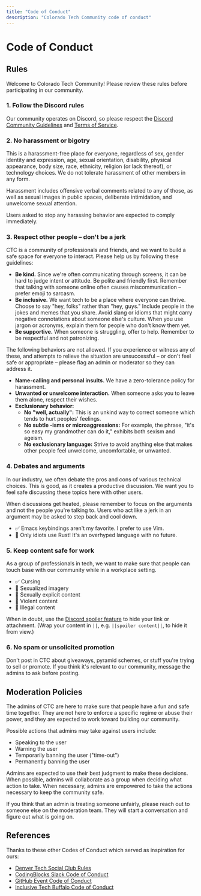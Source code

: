 ```yaml
---
title: "Code of Conduct"
description: "Colorado Tech Community code of conduct"
---
```


# Code of Conduct

## Rules

Welcome to Colorado Tech Community! Please review these rules before participating in our community.

### 1. Follow the Discord rules

Our community operates on Discord, so please respect the [Discord Community Guidelines](https://discord.com/guidelines) and [Terms of Service](https://discord.com/terms).

### 2. No harassment or bigotry

This is a harassment-free place for everyone, regardless of sex, gender identity and expression, age, sexual orientation, disability, physical appearance, body size, race, ethnicity, religion (or lack thereof), or technology choices. We do not tolerate harassment of other members in any form.

Harassment includes offensive verbal comments related to any of those, as well as sexual images in public spaces, deliberate intimidation, and unwelcome sexual attention.

Users asked to stop any harassing behavior are expected to comply immediately.

### 3. Respect other people – don't be a jerk

CTC is a community of professionals and friends, and we want to build a safe space for everyone to interact. Please help us by following these guidelines:

- **Be kind.** Since we're often communicating through screens, it can be hard to judge intent or attitude. Be polite and friendly first. Remember that talking with someone online often causes miscommunication – prefer emoji to sarcasm.
- **Be inclusive.** We want tech to be a place where everyone can thrive. Choose to say "hey, folks" rather than "hey, guys." Include people in the jokes and memes that you share. Avoid slang or idioms that might carry negative connotations about someone else's culture. When you use jargon or acronyms, explain them for people who don't know them yet.
- **Be supportive.** When someone is struggling, offer to help. Remember to be respectful and not patronizing.

The following behaviors are not allowed. If you experience or witness any of these, and attempts to relieve the situation are unsuccessful – or don't feel safe or appropriate – please flag an admin or moderator so they can address it.

- **Name-calling and personal insults.** We have a zero-tolerance policy for harassment.
- **Unwanted or unwelcome interaction.** When someone asks you to leave them alone, respect their wishes.
- **Exclusionary behavior:**
  - **No "well, actually":** This is an unkind way to correct someone which tends to hurt peoples' feelings.
  - **No subtle -isms or microaggressions:** For example, the phrase, "it's so easy my grandmother can do it," exhibits both sexism and ageism.
  - **No exclusionary language:** Strive to avoid anything else that makes other people feel unwelcome, uncomfortable, or unwanted.

### 4. Debates and arguments

In our industry, we often debate the pros and cons of various technical choices. This is good, as it creates a productive discussion. We want you to feel safe discussing these topics here with other users.

When discussions get heated, please remember to focus on the arguments and not the people you're talking to. Users who act like a jerk in an argument may be asked to step back and cool down.

- ✅ Emacs keybindings aren't my favorite. I prefer to use Vim.
- 🔴 Only idiots use Rust! It's an overhyped language with no future.

### 5. Keep content safe for work

As a group of professionals in tech, we want to make sure that people can touch base with our community while in a workplace setting.

- ✅ Cursing
- 🔴 Sexualized imagery
- 🔴 Sexually explicit content
- 🔴 Violent content
- 🔴 Illegal content

When in doubt, use the [Discord spoiler feature](https://support.discord.com/hc/en-us/articles/360022320632-Spoiler-Tags-) to hide your link or attachment. (Wrap your content in `||`, e.g. `||spoiler content||`, to hide it from view.)

### 6. No spam or unsolicited promotion

Don't post in CTC about giveaways, pyramid schemes, or stuff you're trying to sell or promote. If you think it's relevant to our community, message the admins to ask before posting.

## Moderation Policies

The admins of CTC are here to make sure that people have a fun and safe time together. They are not here to enforce a specific regime or abuse their power, and they are expected to work toward building our community.

Possible actions that admins may take against users include:

- Speaking to the user
- Warning the user
- Temporarily banning the user ("time-out")
- Permanently banning the user

Admins are expected to use their best judgment to make these decisions. When possible, admins will collaborate as a group when deciding what action to take. When necessary, admins are empowered to take the actions necessary to keep the community safe.

If you think that an admin is treating someone unfairly, please reach out to someone else on the moderation team. They will start a conversation and figure out what is going on.

## References

Thanks to these other Codes of Conduct which served as inspiration for ours:
- [Denver Tech Social Club Rules](https://docs.google.com/document/d/1Ll22vZ5qLo-Kv9BxSqLr-8yhGeqlbY_MHYDOC9QsrUQ/edit#heading=h.txeuvw8mpfkg)
- [CodingBlocks Slack Code of Conduct](http://www.codingblocks.net/slack-code-of-conduct/)
- [GitHub Event Code of Conduct](https://docs.github.com/en/site-policy/github-terms/github-event-code-of-conduct)
- [Inclusive Tech Buffalo Code of Conduct](https://github.com/inclusivetechbuffalo/code-of-conduct)
